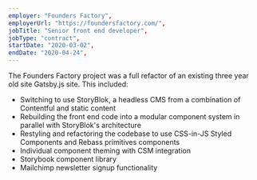 ```yaml
---
employer: "Founders Factory",
employerUrl: "https://foundersfactory.com/",
jobTitle: "Senior front end developer",
jobType: "contract",
startDate: "2020-03-02",
endDate: "2020-04-24",
---
```


The Founders Factory project was a full refactor of an existing three year old site Gatsby.js site. This included:

- Switching to use StoryBlok, a headless CMS from a combination of Contentful and static content
- Rebuilding the front end code into a modular component system in parallel with StoryBlok's architecture
- Restyling and refactoring the codebase to use CSS-in-JS Styled Components and Rebass primitives components
- Individual component theming with CSM integration
- Storybook component library
- Mailchimp newsletter signup functionality
